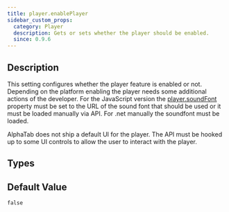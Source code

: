 ```yaml
---
title: player.enablePlayer
sidebar_custom_props:
  category: Player
  description: Gets or sets whether the player should be enabled.
  since: 0.9.6
---
```


<SinceBadge since="0.9.6" />


## Description

This setting configures whether the player feature is enabled or not. Depending on the platform enabling the player needs some additional actions of the developer. 
For the JavaScript version the [player.soundFont](/docs/reference/settings/player/soundfont) property must be set to the URL of the sound font that should be used or it must be loaded manually via API. 
For .net manually the soundfont must be loaded. 

AlphaTab does not ship a default UI for the player. The API must be hooked up to some UI controls to allow the user to interact with the player.

<PropertyDescription metadata={metadata} />

## Types

<TypeTable>
    <TypeRow name="bool" />
</TypeTable>

## Default Value

`false`